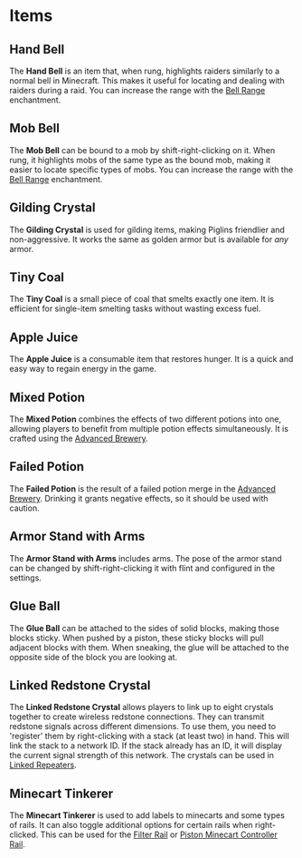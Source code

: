 # Items

## Hand Bell
The **Hand Bell** is an item that, when rung, highlights raiders similarly to a normal bell in Minecraft. This makes it
useful for locating and dealing with raiders during a raid. You can increase the range with
the [Bell Range](misc.mdx#bell-range) enchantment.

## Mob Bell
The **Mob Bell** can be bound to a mob by shift-right-clicking on it. When rung, it highlights mobs of the same type as
the bound mob, making it easier to locate specific types of mobs. You can increase the range with
the [Bell Range](misc.mdx#bell-range) enchantment.

## Gilding Crystal
The **Gilding Crystal** is used for gilding items, making Piglins friendlier and non-aggressive. It works the same as
golden armor but is available for *any* armor.

## Tiny Coal
The **Tiny Coal** is a small piece of coal that smelts exactly one item. It is efficient for single-item smelting tasks
without wasting excess fuel.

## Apple Juice
The **Apple Juice** is a consumable item that restores hunger. It is a quick and easy way to regain energy in the game.

## Mixed Potion
The **Mixed Potion** combines the effects of two different potions into one, allowing players to benefit from multiple
potion effects simultaneously. It is crafted using the [Advanced Brewery](blocks.mdx#advanced-brewery).

## Failed Potion
The **Failed Potion** is the result of a failed potion merge in the [Advanced Brewery](blocks.mdx#advanced-brewery).
Drinking it grants negative effects, so it should be used with caution.

## Armor Stand with Arms
The **Armor Stand with Arms** includes arms. The pose of the armor stand can be changed by shift-right-clicking it with
flint and configured in the settings.

## Glue Ball
The **Glue Ball** can be attached to the sides of solid blocks, making those blocks sticky. When pushed by a piston,
these sticky blocks will pull adjacent blocks with them. When sneaking, the glue will be attached to the opposite side
of the block you are looking at.

## Linked Redstone Crystal
The **Linked Redstone Crystal** allows players to link up to eight crystals together to create wireless redstone
connections. They can transmit redstone signals across different dimensions. To use them, you need to 'register' them by
right-clicking with a stack (at least two) in hand. This will link the stack to a network ID. If the stack already has
an ID, it will display the current signal strength of this network. The crystals can be used
in [Linked Repeaters](blocks.mdx#linked-repeater).

## Minecart Tinkerer
The **Minecart Tinkerer** is used to add labels to minecarts and some types of rails. It can also toggle additional
options for certain rails when right-clicked. This can be used for the [Filter Rail](blocks.mdx#filter-rail)
or [Piston Minecart Controller Rail](blocks.mdx#piston-minecart-controller-rail).
